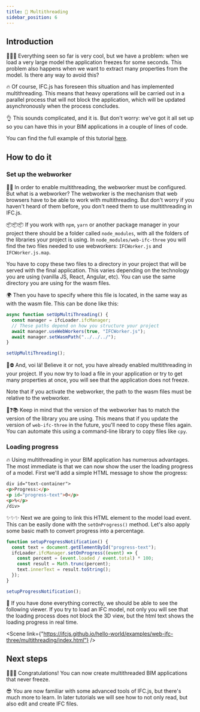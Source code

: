 ```yaml
---
title: 🚀 Multithreading
sidebar_position: 6
---
```



## Introduction

🥶🥶🥶
Everything seen so far is very cool, but we have a problem: when we load a very large model the application freezes for some seconds. This problem also happens when we want to extract many properties from the model. Is there any way to avoid this?

🔥
Of course, IFC.js has foreseen this situation and has implemented multithreading. This means that heavy operations will be carried out in a parallel process that will not block the application, which will be updated asynchronously when the process concludes.

👌
This sounds complicated, and it is. But don't worry: we've got it all set up so you can have this in your BIM applications in a couple of lines of code.

<IfcCard>
  You can find the full example of this tutorial <a href="https://github.com/IFCjs/hello-world/tree/main/examples/web-ifc-three/multithreading">here</a>.
</IfcCard>

## How to do it

### Set up the webworker

👩‍🏫
In order to enable multithreading, the webworker must be configured. But what is a webworker? The webworker is the mechanism that web browsers have to be able to work with multithreading. But don't worry if you haven't heard of them before, you don't need them to use multithreading in IFC.js.

📦📦📦
If you work with `npm`, `yarn` or another package manager in your project there should be a folder called `node_modules`, with all the folders of the libraries your project is using. In `node_modules/web-ifc-three` you will find the two files needed to use webworkers: `IFCWorker.js` and `IFCWorker.js.map`.

<IfcCard>You have to copy these two files to a directory in your project that will be served with the final application. This varies depending on the technology you are using (vanilla JS, React, Angular, etc). You can use the same directory you are using for the wasm files.</IfcCard>

🌍
Then you have to specify where this file is located, in the same way as with the wasm file. This can be done like this:

```js
async function setUpMultiThreading() {
  const manager = ifcLoader.ifcManager;
  // These paths depend on how you structure your project
  await manager.useWebWorkers(true, "IFCWorker.js");
  await manager.setWasmPath("../../../");
}

setUpMultiThreading();
```

🥶⛔
And, voi lá! Believe it or not, you have already enabled multithreading in your project. If you now try to load a file in your application or try to get many properties at once, you will see that the application does not freeze.

<IfcAlert>Note that if you activate the webworker, the path to the wasm files must be relative to the webworker.</IfcAlert>

🤖❓📚
Keep in mind that the version of the webworker has to match the version of the library you are using. This means that if you update the version of `web-ifc-three` in the future, you'll need to copy these files again. You can automate this using a command-line library to copy files like `cpy`.

### Loading progress

🔥
Using multithreading in your BIM application has numerous advantages. The most immediate is that we can now show the user the loading progress of a model. First we'll add a simple HTML message to show the progress:

```html
div id="text-container">
<p>Progress:</p>
<p id="progress-text">0</p>
<p>%</p>
/div>
```

✨✨✨
Next we are going to link this HTML element to the model load event. This can be easily done with the `setOnProgress()` method. Let's also apply some basic math to convert progress into a percentage.

```js
function setupProgressNotification() {
  const text = document.getElementById("progress-text");
  ifcLoader.ifcManager.setOnProgress((event) => {
    const percent = (event.loaded / event.total) * 100;
    const result = Math.trunc(percent);
    text.innerText = result.toString();
  });
}

setupProgressNotification();
```

🌈
If you have done everything correctly, we should be able to see the following viewer. If you try to load an IFC model, not only you will see that the loading process does not block the 3D view, but the html text shows the loading progress in real time.

<Scene link={"https://ifcjs.github.io/hello-world/examples/web-ifc-three/multithreading/index.html"} />

## Next steps

🎉🎉🎉
Congratulations! You can now create multithreaded BIM applications that never freeze.

😎
You are now familiar with some advanced tools of IFC.js, but there's much more to learn. In later tutorials we will see how to not only read, but also edit and create IFC files.
